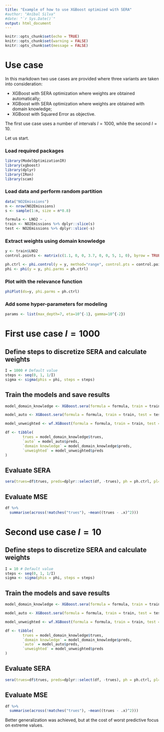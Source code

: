 ```yaml
---
title: "Example of how to use XGBoost optimized with SERA"
#author: "Aníbal Silva"
#date: "`r Sys.Date()`"
output: html_document
---
```


```r
knitr::opts_chunk$set(echo = TRUE)
knitr::opts_chunk$set(warning = FALSE)
knitr::opts_chunk$set(message = FALSE)
```

# Use case

In this markdown two use cases are provided where three variants are taken into consideration:
 
- XGBoost with SERA optimization where weights are obtained automatically;
- XGBoost with SERA optimization where weights are obtained with domain knowledge;
- XGBoost with Squared Error as objective.

The first use case uses a number of intervals $I=1000$, while the second $I=10$.

Let us start.


### Load required packages

```r
library(ModelOptimizationIR)
library(xgboost)
library(dplyr)
library(IRon)
library(scam)
```


### Load data and perform random partition

```r

data("NO2Emissions")
n <- nrow(NO2Emissions)
s <- sample(1:n, size = n*0.8)

formula <- LNO2 ~ .
train <- NO2Emissions %>% dplyr::slice(s)
test <- NO2Emissions %>% dplyr::slice(-s)
```

### Extract weights using domain knowledge

```r
y <- train$LNO2
control.points <- matrix(c(1.1, 0, 0, 3.7, 0, 0, 5, 1, 0), byrow = TRUE, ncol=3) # Extreme points above upper fence.

ph.ctrl <- phi.control(y = y, method="range", control.pts = control.points)
phi <- phi(y = y, phi.parms = ph.ctrl)
```

### Plot with the relevance function

```r
phiPlot(ds=y, phi.parms = ph.ctrl)
```

### Add some hyper-parameters for modeling

```r
params <- list(max_depth=7, eta=10^{-1}, gamma=10^{-2})
```

# First use case $I=1000$

## Define steps to discretize SERA and calculate weights

```r
I = 1000 # Default value
steps <- seq(0, 1, 1/I)
sigma <- sigma(phis = phi, steps = steps)
```


## Train the models and save results

```r
model_domain_knowledge <- XGBoost.sera(formula = formula, train = train, test = test, sigma = sigma, nrounds = 250, parameters = params)

model_auto <- XGBoost.sera(formula = formula, train = train, test = test, nrounds = 250, parameters = params)

model_unweighted <- wf.XGBoost(formula = formula, train = train, test = test, nrounds = 250, params = params)

df <- tibble(
        trues = model_domain_knowledge$trues,
        `auto` = model_auto$preds,
        `domain knowledge` = model_domain_knowledge$preds,
        `unweighted` = model_unweighted$preds
)
```


## Evaluate SERA

```r
sera(trues=df$trues, preds=dplyr::select(df, -trues), ph = ph.ctrl, pl=TRUE)
```

## Evaluate MSE

```r
df %>%
  summarise(across(!matches("trues"), ~mean((trues - .x)^2)))
```


# Second use case $I=10$

## Define steps to discretize SERA and calculate weights

```r
I = 10 # Default value
steps <- seq(0, 1, 1/I)
sigma <- sigma(phis = phi, steps = steps)
```


## Train the models and save results

```r
model_domain_knowledge <- XGBoost.sera(formula = formula, train = train, test = test, sigma = sigma, nrounds = 250, parameters = params)

model_auto <- XGBoost.sera(formula = formula, train = train, test = test, nrounds = 250, parameters = params, I=10)

model_unweighted <- wf.XGBoost(formula = formula, train = train, test = test, nrounds = 250, params = params)

df <- tibble(
        trues = model_domain_knowledge$trues,
        `domain knowledge` = model_domain_knowledge$preds,
        `auto` = model_auto$preds,
        `unweighted` = model_unweighted$preds
)
```


## Evaluate SERA

```r
sera(trues=df$trues, preds=dplyr::select(df, -trues), ph = ph.ctrl, pl=TRUE)
```

## Evaluate MSE

```r
df %>%
  summarise(across(!matches("trues"), ~mean((trues - .x)^2)))
```

Better generalization was achieved, but at the cost of worst predictive focus on extreme values.
